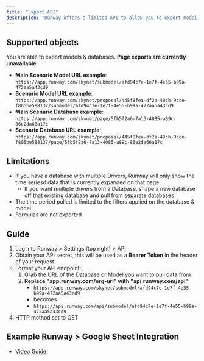 ```yaml
---
title: "Export API"
description: "Runway offers a limited API to allow you to export model and database views programmatically."
---
```


## Supported objects

You are able to export models & databases. **Page exports are currently unavailable.**

- **Main Scenario Model URL example**: `https://app.runway.com/skynet/submodel/afd94c7e-1e7f-4e55-b99a-472aa5a43cd9`
- **Scenario Model URL example**: `https://app.runway.com/skynet/proposal/445f8fea-df2a-49cb-9cce-f805be588137/submodel/afd94c7e-1e7f-4e55-b99a-472aa5a43cd9`
- **Main Scenario Database example**: `https://app.runway.com/skynet/page/5fb5f2a6-7a13-4085-a89c-86e2da66a17c`
- **Scenario Database URL example**: `https://app.runway.com/skynet/proposal/445f8fea-df2a-49cb-9cce-f805be588137/page/5fb5f2a6-7a13-4085-a89c-86e2da66a17c`

## Limitations

- If you have a database with multiple Drivers, Runway will only show the time seriesd data that is currently expanded on that page.
  - If you want multiple drivers from a Database, shape a new database off that existing database and pull from separate databases
- The time period pulled is limited to the filters applied on the database & model
- Formulas are not exported

## Guide

1. Log into Runway \> Settings (top right) \> API
2. Obtain your API secret, this will be used as a **Bearer Token** in the header of your request.
3. Format your API endpoint:
   1. Grab the URL of the Database or Model you want to pull data from
   2. **Replace "app.runway.com/org-url" with "api.runway.com/api"**
      - `https://app.runway.com/skynet/submodel/afd94c7e-1e7f-4e55-b99a-472aa5a43cd9`
      - becomes
      - `https://api.runway.com/api/submodel/afd94c7e-1e7f-4e55-b99a-472aa5a43cd9`
4. HTTP method set to GET

## Example Runway \> Google Sheet Integration

- [Video Guide](https://www.loom.com/share/3eef1625686548bb8a0359e474336427)